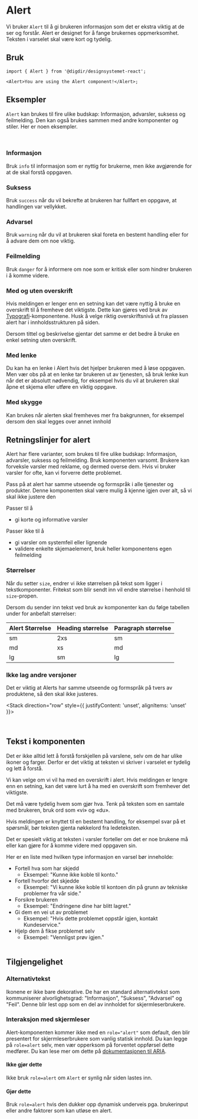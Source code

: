 

<Meta of={AlertStories} />

# Alert

Vi bruker `Alert` til å gi brukeren informasjon som det er ekstra viktig at de ser og forstår. Alert er designet for å fange brukernes oppmerksomhet. Teksten i varselet skal være kort og tydelig.

<Primary />
<Controls />

## Bruk

```tsx
import { Alert } from '@digdir/designsystemet-react';

<Alert>You are using the Alert component!</Alert>;
```

## Eksempler

`Alert` kan brukes til fire ulike budskap: Informasjon, advarsler, suksess og feilmelding. Den kan også brukes sammen med andre komponenter og stiler. Her er noen eksempler.

<br />

### Informasjon

Bruk `info` til informasjon som er nyttig for brukerne, men ikke avgjørende for at de skal forstå oppgaven.

<Canvas of={AlertStories.VariantInfo} />

### Suksess

Bruk `success` når du vil bekrefte at brukeren har fullført en oppgave, at handlingen var vellykket.

<Canvas of={AlertStories.VariantSuccess} />

### Advarsel

Bruk `warning` når du vil at brukeren skal foreta en bestemt handling eller for å advare dem om noe viktig.

<Canvas of={AlertStories.VariantWarning} />

### Feilmelding

Bruk `danger` for å informere om noe som er kritisk eller som hindrer brukeren i å komme videre.

<Canvas of={AlertStories.VariantDanger} />

### Med og uten overskrift

Hvis meldingen er lenger enn en setning kan det være nyttig å bruke en overskrift til å fremheve det viktigste. Dette kan gjøres ved bruk av [Typografi](/docs/komponenter-typography--docs)-komponentene. Husk å velge riktig overskriftsnivå ut fra plassen alert har i innholdsstrukturen på siden.

<Canvas of={AlertStories.MedHeading} />

Dersom tittel og beskrivelse gjentar det samme er det bedre å bruke en enkel setning uten overskrift.

<Canvas of={AlertStories.MedKunHeading} />

### Med lenke

Du kan ha en lenke i Alert hvis det hjelper brukeren med å løse oppgaven. Men vær obs på at en lenke tar brukeren ut av tjenesten, så bruk lenke kun når det er absolutt nødvendig, for eksempel hvis du vil at brukeren skal åpne et skjema eller utføre en viktig oppgave.

<Canvas of={AlertStories.MedLenke} />

### Med skygge

Kan brukes når alerten skal fremheves mer fra bakgrunnen, for eksempel dersom den skal legges over annet innhold

<Canvas of={AlertStories.MedShadow} />

## Retningslinjer for alert

Alert har flere varianter, som brukes til fire ulike budskap: Informasjon, advarsler, suksess og feilmelding. Bruk komponenten varsomt. Brukere kan forveksle varsler med reklame, og dermed overse dem. Hvis vi bruker varsler for ofte, kan vi forverre dette problemet.

Pass på at alert har samme utseende og formspråk i alle tjenester og produkter. Denne komponenten skal være mulig å kjenne igjen over alt, så vi skal ikke justere den

Passer til å

- gi korte og informative varsler

Passer ikke til å

- gi varsler om systemfeil eller lignende
- validere enkelte skjemaelement, bruk heller komponentens egen feilmelding

### Størrelser

Når du setter `size`, endrer vi ikke størrelsen på tekst som ligger i tekstkomponenter. Fritekst som blir sendt inn vil endre størrelse i henhold til `size`-propen.

Dersom du sender inn tekst ved bruk av komponenter kan du følge tabellen under for anbefalt størrelser:

| Alert Størrelse | Heading størrelse | Paragraph størrelse |
| --------------- | ----------------- | ------------------- |
| sm              | 2xs               | sm                  |
| md              | xs                | md                  |
| lg              | sm                | lg                  |

### Ikke lag andre versjoner

Det er viktig at Alerts har samme utseende og formspråk på tvers av produktene, så den skal ikke justeres.

<Stack direction="row" style={{
  justifyContent: 'unset',
  alignItems: 'unset'
}}>
  <Do
    description='Alert brukes på tvers av produkter og skal se like ut'
    image='/img/component-guidelines/alert/alert-ex1-do.png'
  />

  <Dont
    description='Ikke fjern border, bytt ikon, eller gjør andre visuelle endringer på alert'
    image='/img/component-guidelines/alert/alert-ex1-dont.png'
  />
</Stack>
<br />

## Tekst i komponenten

Det er ikke alltid lett å forstå forskjellen på varslene, selv om de har ulike ikoner og farger. Derfor er det viktig at teksten vi skriver i varselet er tydelig og lett å forstå.

Vi kan velge om vi vil ha med en overskrift i alert. Hvis meldingen er lengre enn en setning, kan det være lurt å ha med en overskrift som fremhever det viktigste.

Det må være tydelig hvem som gjør hva. Tenk på teksten som en samtale med brukeren, bruk ord som «vi» og «du».

Hvis meldingen er knyttet til en bestemt handling, for eksempel svar på et spørsmål, bør teksten gjenta nøkkelord fra ledeteksten.

Det er spesielt viktig at teksten i varsler forteller om det er noe brukene må eller kan gjøre for å komme videre med oppgaven sin.

Her er en liste med hvilken type informasjon en varsel bør inneholde:

- Fortell hva som har skjedd
  - Eksempel: "Kunne ikke koble til konto."
- Fortell hvorfor det skjedde
  - Eksempel: "Vi kunne ikke koble til kontoen din på grunn av tekniske problemer fra vår side."
- Forsikre brukeren
  - Eksempel: "Endringene dine har blitt lagret."
- Gi dem en vei ut av problemet
  - Eksempel: "Hvis dette problemet oppstår igjen, kontakt Kundeservice."
- Hjelp dem å fikse problemet selv
  - Eksempel: "Vennligst prøv igjen."
    <br />
    <br />

## Tilgjengelighet

### Alternativtekst

Ikonene er ikke bare dekorative. De har en standard alternativtekst som kommuniserer alvorlighetsgrad: "Informasjon", "Suksess", "Advarsel" og "Feil". Denne blir lest opp som en del av innholdet for skjermleserbrukere.

### Interaksjon med skjermleser

Alert-komponenten kommer ikke med en `role="alert"` som default, den blir presentert for skjermleserbrukere som vanlig statisk innhold. Du kan legge på `role=alert` selv, men vær opperksom på forventet oppførsel dette medfører. Du kan lese mer om dette på [dokumentasjonen til ARIA](https://developer.mozilla.org/en-US/docs/Web/Accessibility/ARIA/Roles/alert_role).

#### Ikke gjør dette

Ikke bruk `role=alert` om `Alert` er synlig når siden lastes inn.

<Canvas of={AlertStories.UtenAria} />

#### Gjør dette

Bruk `role=alert` hvis den dukker opp dynamisk underveis pga. brukerinput eller andre faktorer som kan utløse en alert.

<Canvas of={AlertStories.MedAria} />
